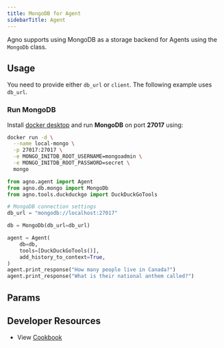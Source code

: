 ```yaml
---
title: MongoDB for Agent
sidebarTitle: Agent
---
```


Agno supports using MongoDB as a storage backend for Agents using the `MongoDb` class.

## Usage

You need to provide either `db_url` or `client`. The following example uses `db_url`.

### Run MongoDB
Install [docker desktop](https://docs.docker.com/desktop/install/mac-install/) and run **MongoDB** on port **27017** using:
```bash
docker run -d \
  --name local-mongo \
  -p 27017:27017 \
  -e MONGO_INITDB_ROOT_USERNAME=mongoadmin \
  -e MONGO_INITDB_ROOT_PASSWORD=secret \
  mongo
```

```python mongodb_for_agent.py
from agno.agent import Agent
from agno.db.mongo import MongoDb
from agno.tools.duckduckgo import DuckDuckGoTools

# MongoDB connection settings
db_url = "mongodb://localhost:27017"

db = MongoDb(db_url=db_url)

agent = Agent(
    db=db,  
    tools=[DuckDuckGoTools()],
    add_history_to_context=True,
)
agent.print_response("How many people live in Canada?")
agent.print_response("What is their national anthem called?")
```

## Params

<Snippet file="db-mongo-params.mdx" />

## Developer Resources

- View [Cookbook](https://github.com/agno-agi/agno/tree/v2.0/cookbook/db/mongo/mongodb_for_agent.py)
